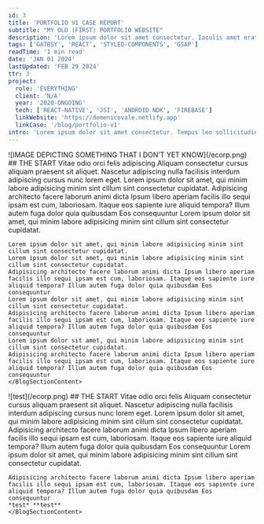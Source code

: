 ```yaml
---
id: 3
title: 'PORTFOLIO V1 CASE REPORT'
subtitle: "MY OLD (FIRST) PORTFOLIO WEBSITE"
description: 'Lorem ipsum dolor sit amet consectetur. Iaculis amet erat id quis cras venenatis sed egestas.Lorem ipsum dolor sit amet consectetur. Iaculis amet erat id quis cras venenatis sed egestas...'
tags: ['GATBSY', 'REACT', 'STYLED-COMPONENTS', 'GSAP']
readTime: '1 min read'
date: 'JAN 01 2024'
lastUpdated: 'FEB 29 2024'
ttr: 3
project:
  role: 'EVERYTHING'
  client: 'N/A'
  year: '2020-ONGOING'
  tech: ['REACT-NATIVE', 'JSI', 'ANDROID NDK', 'FIREBASE']
  linkWebsite: 'https://domenicovale.netlify.app'
  linkCase: '/blog/portfolio-v1'
intro: 'Lorem ipsum dolor sit amet consectetur. Tempus leo sollicitudin semper netus. Sit nunc eget sit vestibulum integer pulvinar malesuada. Neque vestibulum dolor sapien mauris est. Quam faucibus in dolor accumsan. Semper volutpat enim ullamcorper elementum nunc natoque tortor.'
---
```


<BlogSection>
    ![IMAGE DEPICTING SOMETHING THAT I DON’T YET KNOW](/ecorp.png)
    <BlogSectionContent>
    ## THE START Vitae odio orci felis adipiscing
    Aliquam consectetur cursus aliquam praesent sit aliquet. Nascetur adipiscing nulla
    facilisis interdum adipiscing cursus nunc lorem eget.
    Lorem ipsum dolor sit amet, qui minim labore adipisicing minim sint cillum sint consectetur cupidatat.
    Adipisicing architecto facere laborum animi dicta Ipsum libero aperiam facilis illo sequi ipsam est cum, laboriosam. Itaque eos sapiente iure aliquid tempora? Illum autem fuga dolor quia quibusdam Eos consequuntur
    Lorem ipsum dolor sit amet, qui minim labore adipisicing minim sint cillum sint consectetur cupidatat.

    Lorem ipsum dolor sit amet, qui minim labore adipisicing minim sint cillum sint consectetur cupidatat.
    Lorem ipsum dolor sit amet, qui minim labore adipisicing minim sint cillum sint consectetur cupidatat.
    Adipisicing architecto facere laborum animi dicta Ipsum libero aperiam facilis illo sequi ipsam est cum, laboriosam. Itaque eos sapiente iure aliquid tempora? Illum autem fuga dolor quia quibusdam Eos consequuntur
    Lorem ipsum dolor sit amet, qui minim labore adipisicing minim sint cillum sint consectetur cupidatat.
    Adipisicing architecto facere laborum animi dicta Ipsum libero aperiam facilis illo sequi ipsam est cum, laboriosam. Itaque eos sapiente iure aliquid tempora? Illum autem fuga dolor quia quibusdam Eos consequuntur
    Lorem ipsum dolor sit amet, qui minim labore adipisicing minim sint cillum sint consectetur cupidatat.
    Adipisicing architecto facere laborum animi dicta Ipsum libero aperiam facilis illo sequi ipsam est cum, laboriosam. Itaque eos sapiente iure aliquid tempora? Illum autem fuga dolor quia quibusdam Eos consequuntur
    </BlogSectionContent>
</BlogSection>

<BlogSection>
    ![test](/ecorp.png)
    <BlogSectionContent>
    ## THE START Vitae odio orci felis
    Aliquam consectetur cursus aliquam praesent sit aliquet. Nascetur adipiscing nulla
    facilisis interdum adipiscing cursus nunc lorem eget.
    Lorem ipsum dolor sit amet, qui minim labore adipisicing minim sint cillum sint consectetur cupidatat.
    Adipisicing architecto facere laborum animi dicta Ipsum libero aperiam facilis illo sequi ipsam est cum, laboriosam. Itaque eos sapiente iure aliquid tempora? Illum autem fuga dolor quia quibusdam Eos consequuntur
    Lorem ipsum dolor sit amet, qui minim labore adipisicing minim sint cillum sint consectetur cupidatat.

    Adipisicing architecto facere laborum animi dicta Ipsum libero aperiam facilis illo sequi ipsam est cum, laboriosam. Itaque eos sapiente iure aliquid tempora? Illum autem fuga dolor quia quibusdam Eos consequuntur
    *test* **test** 
    </BlogSectionContent>
</BlogSection>
